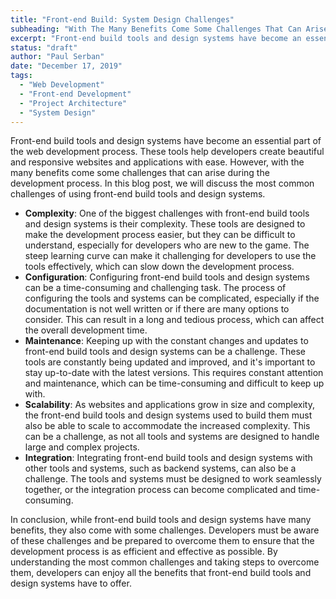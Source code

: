 ```yaml
---
title: "Front-end Build: System Design Challenges"
subheading: "With The Many Benefits Come Some Challenges That Can Arise During The Development Process"
excerpt: "Front-end build tools and design systems have become an essential part of the web development process. These tools help developers create beautiful and responsive websites and applications with ease. However, with the many benefits come some challenges that can arise during the development process. In this blog post, we will discuss the most common challenges of using front-end build tools and design systems."
status: "draft"
author: "Paul Serban"
date: "December 17, 2019"
tags:
  - "Web Development"
  - "Front-end Development"
  - "Project Architecture"
  - "System Design"
---
```


Front-end build tools and design systems have become an essential part of the web development process. These tools help developers create beautiful and responsive websites and applications with ease. However, with the many benefits come some challenges that can arise during the development process. In this blog post, we will discuss the most common challenges of using front-end build tools and design systems.

- **Complexity**: One of the biggest challenges with front-end build tools and design systems is their complexity. These tools are designed to make the development process easier, but they can be difficult to understand, especially for developers who are new to the game. The steep learning curve can make it challenging for developers to use the tools effectively, which can slow down the development process.
- **Configuration**: Configuring front-end build tools and design systems can be a time-consuming and challenging task. The process of configuring the tools and systems can be complicated, especially if the documentation is not well written or if there are many options to consider. This can result in a long and tedious process, which can affect the overall development time.
- **Maintenance**: Keeping up with the constant changes and updates to front-end build tools and design systems can be a challenge. These tools are constantly being updated and improved, and it's important to stay up-to-date with the latest versions. This requires constant attention and maintenance, which can be time-consuming and difficult to keep up with.
- **Scalability**: As websites and applications grow in size and complexity, the front-end build tools and design systems used to build them must also be able to scale to accommodate the increased complexity. This can be a challenge, as not all tools and systems are designed to handle large and complex projects.
- **Integration**: Integrating front-end build tools and design systems with other tools and systems, such as backend systems, can also be a challenge. The tools and systems must be designed to work seamlessly together, or the integration process can become complicated and time-consuming.

In conclusion, while front-end build tools and design systems have many benefits, they also come with some challenges. Developers must be aware of these challenges and be prepared to overcome them to ensure that the development process is as efficient and effective as possible. By understanding the most common challenges and taking steps to overcome them, developers can enjoy all the benefits that front-end build tools and design systems have to offer.